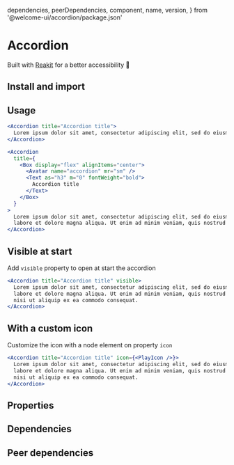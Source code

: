 
  dependencies,
  peerDependencies,
  component,
  name,
  version,
} from '@welcome-ui/accordion/package.json'

# Accordion

<tagversion version={version} name={name} component={component} />

Built with [Reakit](https://reakit.io/docs/disclosure/) for a better accessibility 🌈

## Install and import

<usage component={component} name={name} peerDependencies={peerDependencies} />

## Usage

```jsx
<Accordion title="Accordion title">
  Lorem ipsum dolor sit amet, consectetur adipiscing elit, sed do eiusmod tempor incididunt ut labore et dolore magna aliqua. Ut enim ad minim veniam, quis nostrud exercitation ullamco laboris nisi ut aliquip ex ea commodo consequat.
</Accordion>

<Accordion
  title={
    <Box display="flex" alignItems="center">
      <Avatar name="accordion" mr="sm" />
      <Text as="h3" m="0" fontWeight="bold">
        Accordion title
      </Text>
    </Box>
  }
>
  Lorem ipsum dolor sit amet, consectetur adipiscing elit, sed do eiusmod tempor incididunt ut
  labore et dolore magna aliqua. Ut enim ad minim veniam, quis nostrud exercitation ullamco laboris nisi ut aliquip ex ea commodo consequat.
</Accordion>
```

## Visible at start

Add `visible` property to open at start the accordion

```jsx
<Accordion title="Accordion title" visible>
  Lorem ipsum dolor sit amet, consectetur adipiscing elit, sed do eiusmod tempor incididunt ut
  labore et dolore magna aliqua. Ut enim ad minim veniam, quis nostrud exercitation ullamco laboris
  nisi ut aliquip ex ea commodo consequat.
</Accordion>
```

## With a custom icon

Customize the icon with a node element on property `icon`

```jsx
<Accordion title="Accordion title" icon={<PlayIcon />}>
  Lorem ipsum dolor sit amet, consectetur adipiscing elit, sed do eiusmod tempor incididunt ut
  labore et dolore magna aliqua. Ut enim ad minim veniam, quis nostrud exercitation ullamco laboris
  nisi ut aliquip ex ea commodo consequat.
</Accordion>
```

## Properties

<props propTypes={props.propTypes.Accordion} />

## Dependencies

<dependencies dependencies={dependencies} />

## Peer dependencies

<dependencies dependencies={peerDependencies} />
